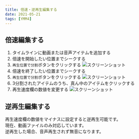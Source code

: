 ```yaml
---
title: 倍速・逆再生編集する
date: 2021-05-21
tags: [YMM4]
---
```


## 倍速編集する
1. タイムラインに動画または音声アイテムを追加する
1. 倍速を開始したい位置までシークする
1. `再生位置で分割`ボタンをクリックする
![スクリーンショット](倍速・逆再生編集する-1.png)
1. 倍速を終了したい位置までシークする
1. `再生位置で分割`ボタンをクリックする
![スクリーンショット](倍速・逆再生編集する-2.png)
1. 3分割されたアイテムのうち、真ん中のアイテムをクリックする
1. 再生速度欄の数値を変更する
![スクリーンショット](倍速・逆再生編集する-3.png)

## 逆再生編集する
再生速度欄の数値をマイナスに設定すると逆再生可能です。  
現在、動画ファイルのみ対応しています。  
逆再生した場合、音声再生されず無音になります。  

